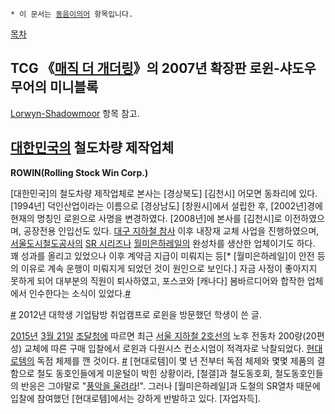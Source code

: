  * 이 문서는 [[동음이의어]] 항목입니다.

[[목차]]

== TCG 《[[매직 더 개더링]]》의 2007년 확장판 로윈-샤도우무어의 미니블록 ==
[[Lorwyn-Shadowmoor]] 항목 참고.

== [[대한민국]]의 철도차량 제작업체 ==
'''ROWIN(Rolling Stock Win Corp.)'''

[대한민국]의 철도차량 제작업체로 본사는 [경상북도] [김천시] 어모면 동좌리에 있다. [1994년] 덕인산업이라는 이름으로 [경상남도] [창원시]에서 설립한 후, [2002년]경에 현재의 명칭인 로윈으로 사명을 변경하였다. [2008년]에 본사를 [김천시]로 이전하였으며, 공장전용 인입선도 있다.
[[대구 지하철 참사]] 이후 내장재 교체 사업을 진행하였으며, [[서울도시철도공사]]의 [[서울특별시%20도시철도공사%207000호대%20전동차#s-2.3.2|SR 시리즈]]나 [[월미은하레일]]의 완성차를 생산한 업체이기도 하다. 꽤 성과를 올리고 있었으나 이후 계약금 지급이 미뤄지는 등[* [월미은하레일]이 안전 등의 이유로 계속 운행이 미뤄지게 되었던 것이 원인으로 보인다.] 자금 사정이 좋아지지 못하게 되어 대부분의 직원이 퇴사하였고, 포스코와 [캐나다] 봄바르디어와 합작한 업체에서 인수한다는 소식이 있었다.[http://www.bizwatch.co.kr/pages/view.php?uid=4678&datatype= #]

[http://gbjob.tistory.com/681 #] 2012년 대학생 기업탐방 취업캠프로 로윈을 방문했던 학생이 쓴 글.

[[2015년]] [[3월 21일]] [[조달청]]에 따르면 최근 [[서울 지하철 2호선]]의 노후 전동차 200량(20편성) 교체에 따른 구매 입찰에서 로윈과 다원시스 컨소시엄이 적격자로 낙찰되었다. [[현대로템]]의 독점 체제를 깬 것이다. [http://www.imaeil.com/sub_news/sub_news_view.php?news_id=15760&yy=2015#axzz3V1KR7v8t #] [현대로템]이 몇 년 전부터 독점 체제와 몇몇 제품의 결함으로 철도 동호인들에게 미운털이 박힌 상황이라, [철갤]과 철도동호회, 철도동호인들의 반응은 그야말로 "[[풍악을 울려라]]!". 그러나 [월미은하레일]과 도철의 SR열차 때문에 입찰에 참여했던 [현대로템]에서는 강하게 반발하고 있다. [자업자득].
